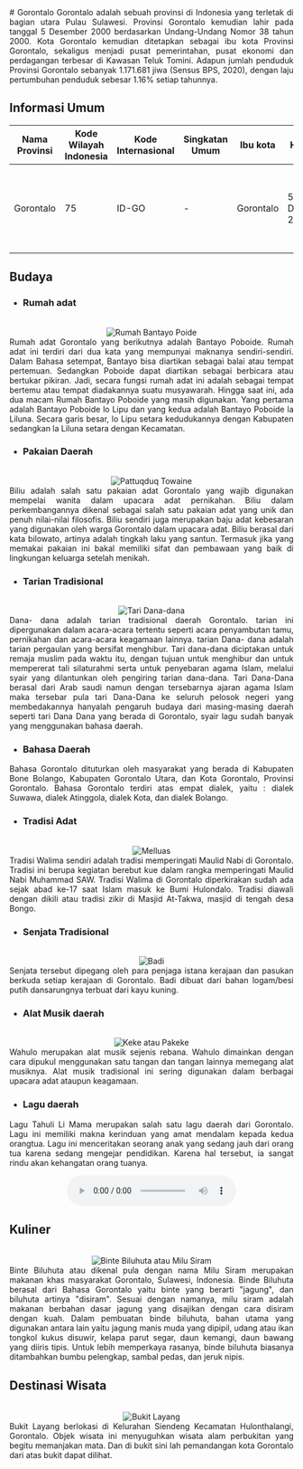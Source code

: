 <div align="justify">
   # Gorontalo
   Gorontalo adalah sebuah provinsi di Indonesia yang terletak di bagian utara Pulau Sulawesi. Provinsi Gorontalo kemudian lahir pada tanggal 5 Desember 2000 berdasarkan Undang-Undang Nomor 38 tahun 2000. Kota Gorontalo kemudian ditetapkan sebagai ibu kota Provinsi Gorontalo, sekaligus menjadi pusat pemerintahan, pusat ekonomi dan perdagangan terbesar di Kawasan Teluk Tomini. Adapun jumlah penduduk Provinsi Gorontalo sebanyak 1.171.681 jiwa (Sensus BPS, 2020), dengan laju pertumbuhan penduduk sebesar 1.16% setiap tahunnya.
   
   ## Informasi Umum
   | Nama Provinsi | Kode Wilayah Indonesia | Kode Internasional | Singkatan Umum | Ibu kota |    Hari Jadi     |                                                                           Lambang                                                                                                                       |
   |---------------|------------------------|--------------------|----------------|----------|------------------|---------------------------------------------------------------------------------------------------------------------------------------------------------------------------------------------------------|
   | Gorontalo     |          75            |       ID-GO        |        -       |Gorontalo | 5 Desember 2000  | <div align="center"><img alt="Lambang" width="150" src="https://upload.wikimedia.org/wikipedia/commons/thumb/0/01/Coat_of_arms_of_Gorontalo.svg/90px-Coat_of_arms_of_Gorontalo.svg.png"/></div>         |

   ## Budaya

   - ### Rumah adat
   <br/>
   <div align="center"><img alt="Rumah Bantayo Poide" src="https://cdn-cms.pgimgs.com/static/2021/07/2.-Rumah-Bantayo-Poboide.png"/></div>
   Rumah adat Gorontalo yang berikutnya adalah Bantayo Poboide. Rumah adat ini terdiri dari dua kata yang mempunyai maknanya sendiri-sendiri. Dalam Bahasa setempat, Bantayo bisa diartikan sebagai balai atau tempat pertemuan. Sedangkan Poboide dapat diartikan sebagai berbicara atau bertukar pikiran. Jadi, secara fungsi rumah adat ini adalah sebagai tempat bertemu atau tempat diadakannya suatu musyawarah. Hingga saat ini, ada dua macam Rumah Bantayo Poboide yang masih digunakan. Yang pertama adalah Bantayo Poboide lo Lipu dan yang kedua adalah Bantayo Poboide la Liluna. Secara garis besar, lo Lipu setara kedudukannya dengan Kabupaten sedangkan la Liluna setara dengan Kecamatan.
   
   - ### Pakaian Daerah
   <br/>
   <div align="center"><img alt="Pattuqduq Towaine" src="https://t-2.tstatic.net/gorontalo/foto/bank/images/17102022_pengantin.jpg"/></div>
   Biliu adalah salah satu pakaian adat Gorontalo yang wajib digunakan mempelai wanita dalam upacara adat pernikahan. Biliu dalam perkembangannya dikenal sebagai salah satu pakaian adat yang unik dan penuh nilai-nilai filosofis. Biliu sendiri juga merupakan baju adat kebesaran yang digunakan oleh warga Gorontalo dalam upacara adat. Biliu berasal dari kata bilowato, artinya adalah tingkah laku yang santun. Termasuk jika yang memakai pakaian ini bakal memiliki sifat dan pembawaan yang baik di lingkungan keluarga setelah menikah. 

   - ### Tarian Tradisional
   <br/>
   <div align="center"><img alt="Tari Dana-dana" src="https://warisanbudaya.kemdikbud.go.id/dashboard/media/photos/1613123434-tetap-Tari%20dana-dana%20merupakan%20tari%20pergaulan%20remaja%20gorontalo.jpg"/></div>
   Dana- dana adalah tarian tradisional daerah Gorontalo. tarian ini dipergunakan dalam acara-acara tertentu seperti acara penyambutan tamu, pernikahan dan acara-acara keagamaan lainnya. tarian Dana- dana  adalah tarian pergaulan yang bersifat menghibur. Tari dana-dana diciptakan  untuk remaja muslim pada waktu itu, dengan tujuan untuk menghibur dan untuk mempererat tali silaturahmi serta untuk penyebaran agama Islam, melalui syair yang dilantunkan oleh pengiring tarian dana-dana. Tari Dana-Dana berasal dari Arab saudi namun dengan tersebarnya ajaran agama Islam maka tersebar pula tari Dana-Dana ke seluruh pelosok negeri yang membedakannya hanyalah pengaruh budaya dari masing-masing daerah seperti tari Dana Dana yang berada di Gorontalo, syair lagu sudah banyak yang menggunakan bahasa daerah. 

   - ### Bahasa Daerah
   Bahasa Gorontalo dituturkan oleh masyarakat yang berada di Kabupaten Bone Bolango, Kabupaten Gorontalo Utara, dan Kota Gorontalo, Provinsi Gorontalo. Bahasa Gorontalo terdiri atas empat dialek, yaitu : dialek Suwawa, dialek Atinggola, dialek Kota, dan dialek Bolango. 
   
   - ### Tradisi Adat
   <br/>
   <div align="center"><img alt="Melluas" src="https://akcdn.detik.net.id/community/media/visual/2021/10/18/fakta-tradisi-walima.jpeg?w=700&q=90"/></div>
   Tradisi Walima sendiri adalah tradisi memperingati Maulid Nabi di Gorontalo. Tradisi ini berupa kegiatan berebut kue dalam rangka memperingati Maulid Nabi Muhammad SAW. Tradisi Walima di Gorontalo diperkirakan sudah ada sejak abad ke-17 saat Islam masuk ke Bumi Hulondalo. Tradisi diawali dengan dikili atau tradisi zikir di Masjid At-Takwa, masjid di tengah desa Bongo. 
   
   - ### Senjata Tradisional
   <br/>
   <div align="center"><img alt="Badi" src="https://i0.wp.com/www.romadecade.org/wp-content/uploads/2021/10/Senjata-Tradisional-Badi.jpg?w=204&ssl=1"/></div>
   Senjata tersebut dipegang oleh para penjaga istana kerajaan dan pasukan berkuda setiap kerajaan di Gorontalo. Badi dibuat dari bahan logam/besi putih dansarungnya terbuat dari kayu kuning. 
   
   - ### Alat Musik daerah
   <br/>
   <div align="center"><img alt="Keke atau Pakeke" src="https://infopublik.id/resources/album/bulan-november-2019/Alat_Musik_Wahulo_compressed.jpg"/></div>
   Wahulo merupakan alat musik sejenis rebana. Wahulo dimainkan dengan cara dipukul menggunakan satu tangan dan tangan lainnya memegang alat musiknya. Alat musik tradisional ini sering digunakan dalam berbagai upacara adat ataupun keagamaan.
   
   - ### Lagu daerah
   Lagu Tahuli Li Mama merupakan salah satu lagu daerah dari Gorontalo. Lagu ini memiliki makna kerinduan yang amat mendalam kepada kedua orangtua. Lagu ini menceritakan seorang anak yang sedang jauh dari orang tua karena sedang mengejar pendidikan. Karena hal tersebut, ia sangat rindu akan kehangatan orang tuanya.
   <br/>
   <div align="center"><audio controls src="..."></audio></div>
   
   ## Kuliner
   <br/>
   <div align="center"><img alt="Binte Biluhuta atau Milu Siram" src="https://upload.wikimedia.org/wikipedia/commons/thumb/5/5d/Binte_Biluhuta.jpg/330px-Binte_Biluhuta.jpg" /></div>
   Binte Biluhuta atau dikenal pula dengan nama Milu Siram merupakan makanan khas masyarakat Gorontalo, Sulawesi, Indonesia. Binde Biluhuta berasal dari Bahasa Gorontalo yaitu binte yang berarti "jagung", dan biluhuta artinya "disiram". Sesuai dengan namanya, milu siram adalah makanan berbahan dasar jagung yang disajikan dengan cara disiram dengan kuah. Dalam pembuatan binde biluhuta, bahan utama yang digunakan antara lain yaitu jagung manis muda yang dipipil, udang atau ikan tongkol kukus disuwir, kelapa parut segar, daun kemangi, daun bawang yang diiris tipis. Untuk lebih memperkaya rasanya, binde biluhuta biasanya ditambahkan bumbu pelengkap, sambal pedas, dan jeruk nipis.

   ## Destinasi Wisata
   <br/>
   <div align="center"><img alt="Bukit Layang" src="https://blue.kumparan.com/image/upload/fl_progressive,fl_lossy,c_fill,q_auto:best,w_1024/v1565759596/gpx4bqrfwapiu7ou8f8w.jpg"/></div>
   Bukit Layang berlokasi di Kelurahan Siendeng Kecamatan Hulonthalangi, Gorontalo. Objek wisata ini menyuguhkan wisata alam perbukitan yang begitu memanjakan mata. Dan di bukit sini lah pemandangan kota Gorontalo dari atas bukit dapat dilihat.
</div>